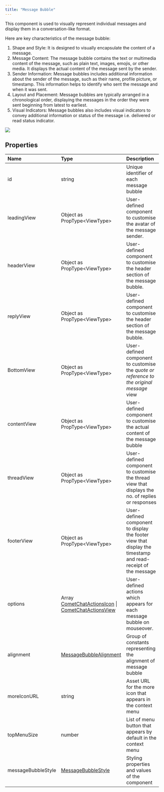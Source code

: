 ```yaml
---
title: "Message Bubble"
---
```


This component is used to visually represent individual messages and display them in a conversation-like format.

Here are key characteristics of the message bubble:

1. Shape and Style: It is designed to visually encapsulate the content of a message.
2. Message Content: The message bubble contains the text or multimedia content of the message, such as plain text, images, emojis, or other media. It displays the actual content of the message sent by the sender.
3. Sender Information: Message bubbles includes additional information about the sender of the message, such as their name, profile picture, or timestamp. This information helps to identify who sent the message and when it was sent.
4. Layout and Placement: Message bubbles are typically arranged in a chronological order, displaying the messages in the order they were sent beginning from latest to earliest.
5. Visual Indicators: Message bubbles also includes visual indicators to convey additional information or status of the message i.e. delivered or read status indicator.

<Frame>
  <img src="/images/6522269f-ecd5hd9xab9f7szqeay58x0ax1ij7rh2hbqqi7z3bwp5dtpi7f4gbe5mgetlohnw-426b30776e48371a0e19a408cde3fe27.png" />
</Frame>

## Properties

| Name               | Type                                                                                                               | Description                                                                                                  |
| :------------------ | :------------------------------------------------------------------------------------------------------------------ | :------------------------------------------------------------------------------------------------------------ |
| id                 | string                                                                                                             | Unique identifier of each message bubble                                                                     |
| leadingView        | Object as PropType\<ViewType>                                                                                      | User-defined component to customise the avatar of the message sender.                                        |
| headerView         | Object as PropType\<ViewType>                                                                                      | User-defined component to customise the header section of the message bubble.                                |
| replyView          | Object as PropType\<ViewType>                                                                                      | User-defined component to customise the header section of the message bubble.                                |
| BottomView         | Object as PropType\<ViewType>                                                                                      | User-defined component to customise the *quote or reference to the original message* view                    |
| contentView        | Object as PropType\<ViewType>                                                                                      | User-defined component to customise the actual content of the message bubble                                 |
| threadView         | Object as PropType\<ViewType>                                                                                      | User-defined component to customise the thread view that displays the no. of replies or responses            |
| footerView         | Object as PropType\<ViewType>                                                                                      | User-defined component to display the footer view that display the timestamp and read-receipt of the message |
| options            | Array [CometChatActionsIcon](/web-shared/actionsicon) \| [CometChatActionsView](/web-shared/actionsview) | User-defined actions which appears for each message bubble on mouseover.                                     |
| alignment          | [MessageBubbleAlignment](/web-shared/messagebubblealignment)                                                  | Group of constants representing the alignment of message bubble                                              |
| moreIconURL        | string                                                                                                             | Asset URL for the more icon that appears in the context menu                                                 |
| topMenuSize        | number                                                                                                             | List of menu button that appears by default in the context menu                                              |
| messageBubbleStyle | [MessageBubbleStyle](/web-shared/messagebubblestyle)                                                          | Styling properties and values of the component                                                               |
